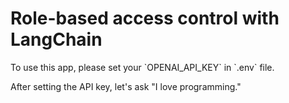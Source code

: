 # Role-based access control with LangChain

<Callout type="warning">
To use this app, please set your `OPENAI_API_KEY` in `.env` file.

After setting the API key, let's ask "I love programming."
</Callout>

<Grid cols={1} className="py-4">
    <div className="p-4 bg-gray-50 rounded-lg shadow-sm border border-gray-200 hover:shadow-md transition-shadow">
        <LLM postData="rbac_langchain" />
    </div>
</Grid>
